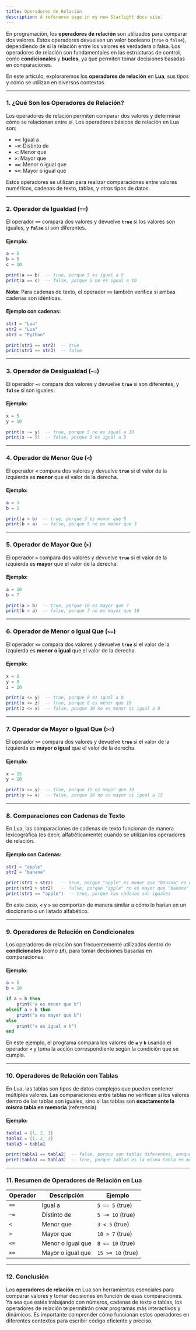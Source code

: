 ```yaml
---
title: Operadores de Relación
description: A reference page in my new Starlight docs site.
---
```


En programación, los **operadores de relación** son utilizados para comparar dos valores. Estos operadores devuelven un valor booleano (`true` o `false`), dependiendo de si la relación entre los valores es verdadera o falsa. Los operadores de relación son fundamentales en las estructuras de control, como **condicionales** y **bucles**, ya que permiten tomar decisiones basadas en comparaciones.

En este artículo, exploraremos los **operadores de relación** en **Lua**, sus tipos y cómo se utilizan en diversos contextos.

---

### 1. **¿Qué Son los Operadores de Relación?**

Los operadores de relación permiten comparar dos valores y determinar cómo se relacionan entre sí. Los operadores básicos de relación en Lua son:

- **`==`**: Igual a
- **`~=`**: Distinto de
- **`<`**: Menor que
- **`>`**: Mayor que
- **`<=`**: Menor o igual que
- **`>=`**: Mayor o igual que

Estos operadores se utilizan para realizar comparaciones entre valores numéricos, cadenas de texto, tablas, y otros tipos de datos. 

---

### 2. **Operador de Igualdad (`==`)**

El operador **`==`** compara dos valores y devuelve **`true`** si los valores son iguales, y **`false`** si son diferentes.

#### Ejemplo:

```lua
a = 5
b = 5
c = 10

print(a == b)  -- true, porque 5 es igual a 5
print(a == c)  -- false, porque 5 no es igual a 10
```

**Nota:** Para cadenas de texto, el operador **`==`** también verifica si ambas cadenas son idénticas.

#### Ejemplo con cadenas:

```lua
str1 = "Lua"
str2 = "Lua"
str3 = "Python"

print(str1 == str2)  -- true
print(str1 == str3)  -- false
```

---

### 3. **Operador de Desigualdad (`~=`)**

El operador **`~=`** compara dos valores y devuelve **`true`** si son diferentes, y **`false`** si son iguales.

#### Ejemplo:

```lua
x = 5
y = 10

print(x ~= y)  -- true, porque 5 no es igual a 10
print(x ~= 5)  -- false, porque 5 es igual a 5
```

---

### 4. **Operador de Menor Que (`<`)**

El operador **`<`** compara dos valores y devuelve **`true`** si el valor de la izquierda es **menor** que el valor de la derecha.

#### Ejemplo:

```lua
a = 3
b = 5

print(a < b)  -- true, porque 3 es menor que 5
print(b < a)  -- false, porque 5 no es menor que 3
```

---

### 5. **Operador de Mayor Que (`>`)**

El operador **`>`** compara dos valores y devuelve **`true`** si el valor de la izquierda es **mayor** que el valor de la derecha.

#### Ejemplo:

```lua
a = 10
b = 7

print(a > b)  -- true, porque 10 es mayor que 7
print(b > a)  -- false, porque 7 no es mayor que 10
```

---

### 6. **Operador de Menor o Igual Que (`<=`)**

El operador **`<=`** compara dos valores y devuelve **`true`** si el valor de la izquierda es **menor o igual** que el valor de la derecha.

#### Ejemplo:

```lua
x = 8
y = 8
z = 10

print(x <= y)  -- true, porque 8 es igual a 8
print(x <= z)  -- true, porque 8 es menor que 10
print(z <= x)  -- false, porque 10 no es menor ni igual a 8
```

---

### 7. **Operador de Mayor o Igual Que (`>=`)**

El operador **`>=`** compara dos valores y devuelve **`true`** si el valor de la izquierda es **mayor o igual** que el valor de la derecha.

#### Ejemplo:

```lua
x = 15
y = 10

print(x >= y)  -- true, porque 15 es mayor que 10
print(y >= x)  -- false, porque 10 no es mayor ni igual a 15
```

---

### 8. **Comparaciones con Cadenas de Texto**

En Lua, las comparaciones de cadenas de texto funcionan de manera lexicográfica (es decir, alfabéticamente) cuando se utilizan los operadores de relación.

#### Ejemplo con Cadenas:

```lua
str1 = "apple"
str2 = "banana"

print(str1 < str2)   -- true, porque "apple" es menor que "banana" en orden alfabético
print(str1 > str2)   -- false, porque "apple" no es mayor que "banana"
print(str1 == "apple")  -- true, porque las cadenas son iguales
```

En este caso, **`<`** y **`>`** se comportan de manera similar a cómo lo harían en un diccionario o un listado alfabético.

---

### 9. **Operadores de Relación en Condicionales**

Los operadores de relación son frecuentemente utilizados dentro de **condicionales** (como **`if`**), para tomar decisiones basadas en comparaciones.

#### Ejemplo:

```lua
a = 5
b = 10

if a < b then
    print("a es menor que b")
elseif a > b then
    print("a es mayor que b")
else
    print("a es igual a b")
end
```

En este ejemplo, el programa compara los valores de **`a`** y **`b`** usando el operador **`<`** y toma la acción correspondiente según la condición que se cumpla.

---

### 10. **Operadores de Relación con Tablas**

En Lua, las tablas son tipos de datos complejos que pueden contener múltiples valores. Las comparaciones entre tablas no verifican si los valores dentro de las tablas son iguales, sino si las tablas son **exactamente la misma tabla en memoria** (referencia).

#### Ejemplo:

```lua
tabla1 = {1, 2, 3}
tabla2 = {1, 2, 3}
tabla3 = tabla1

print(tabla1 == tabla2)  -- false, porque son tablas diferentes, aunque contengan los mismos valores
print(tabla1 == tabla3)  -- true, porque tabla3 es la misma tabla en memoria que tabla1
```

---

### 11. **Resumen de Operadores de Relación en Lua**

| Operador | Descripción                                        | Ejemplo |
|----------|----------------------------------------------------|---------|
| `==`     | Igual a                                            | `5 == 5` (true) |
| `~=`     | Distinto de                                        | `5 ~= 10` (true) |
| `<`      | Menor que                                          | `3 < 5` (true) |
| `>`      | Mayor que                                          | `10 > 7` (true) |
| `<=`     | Menor o igual que                                  | `8 <= 10` (true) |
| `>=`     | Mayor o igual que                                  | `15 >= 10` (true) |

---

### 12. **Conclusión**

Los **operadores de relación** en Lua son herramientas esenciales para comparar valores y tomar decisiones en función de esas comparaciones. Ya sea que estés trabajando con números, cadenas de texto o tablas, los operadores de relación te permitirán crear programas más interactivos y dinámicos. Es importante comprender cómo funcionan estos operadores en diferentes contextos para escribir código eficiente y preciso.